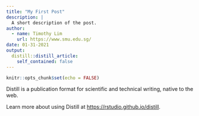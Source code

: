 ```yaml
---
title: "My First Post"
description: |
  A short description of the post.
author:
  - name: Timothy Lim 
    url: https://www.smu.edu.sg/
date: 01-31-2021
output:
  distill::distill_article:
    self_contained: false
---
```



```r
knitr::opts_chunk$set(echo = FALSE)
```

Distill is a publication format for scientific and technical writing, native to the web.

Learn more about using Distill at <https://rstudio.github.io/distill>.


